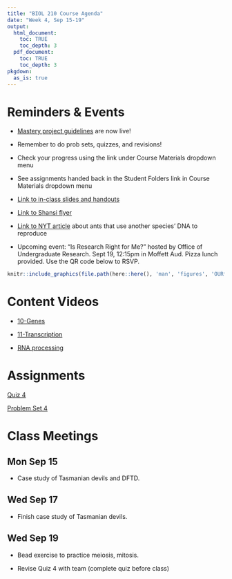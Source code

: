 ```yaml
---
title: "BIOL 210 Course Agenda"
date: "Week 4, Sep 15-19"
output: 
  html_document:
    toc: TRUE
    toc_depth: 3
  pdf_document:
    toc: TRUE
    toc_depth: 3
pkgdown:
  as_is: true
---
```

# Reminders & Events

* [Mastery project guidelines](https://docs.google.com/document/d/1IUTTWkps2DtSqaLAJ9bqXMkZg3bKnIn96g-EgX5o1Ag/edit?usp=sharing) are now live!

* Remember to do prob sets, quizzes, and revisions!

* Check your progress using the link under Course Materials dropdown menu

* See assignments handed back in the Student Folders link in Course Materials dropdown menu
* [Link to in-class slides and handouts](https://drive.google.com/drive/folders/17Fm-yEXqtlvGJfFaw6WqywIScW_eZ8m_?usp=drive_link)

* [Link to Shansi flyer](articles/sheets/sci_articles/Oberlin_Shansi_Fall2025.pdf)

* [Link to NYT article](https://www.nytimes.com/2025/09/15/science/ants-species-babies.html) about ants that use another species' DNA to reproduce

* Upcoming event: "Is Research Right for Me?" hosted by Office of Undergraduate Research. Sept 19, 12:15pm in Moffett Aud. Pizza lunch provided. Use the QR code below to RSVP.

```r
knitr::include_graphics(file.path(here::here(), 'man', 'figures', 'OURflyer2025.png'), dpi = 100)
```

# Content Videos

* [10-Genes](https://drive.google.com/drive/folders/1eLzO01lyNV57WvVK-Ie8kH_3eWKHXGcu?usp=drive_link)

* [11-Transcription](https://drive.google.com/drive/folders/1huNxrV8fMPPR74hvxjAqDkf-Yan1GubL?usp=drive_link)

* [RNA processing](https://drive.google.com/drive/folders/1knvr2f7Xf0Pw5J9j45ZtklyrQ3AS3QdJ?usp=drive_link)

# Assignments

[Quiz 4](https://docs.google.com/forms/d/e/1FAIpQLSeBVYqOZ5Sk0CQkfxOqEj7_5bSjNN691eyE4f-34f41pWbaeQ/viewform?usp=sf_link)

[Problem Set 4](ps4.html)

# Class Meetings

## Mon Sep 15

* Case study of Tasmanian devils and DFTD.

## Wed Sep 17

* Finish case study of Tasmanian devils.


## Wed Sep 19

* Bead exercise to practice meiosis, mitosis.

* Revise Quiz 4 with team (complete quiz before class)
